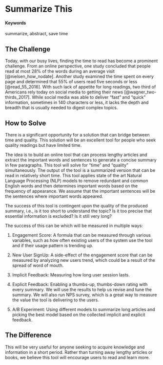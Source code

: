 # Summarize This {#summarize-this}

#### Keywords {-}

summarize, abstract, save time

## The Challenge
Today, with our busy lives, finding the time to read has become a prominent challenge. From an online perspective, one study concluded that people read at most 28% of the words during an average visit [@nielsen_how_nodate]. Another study examined the time spent on every page and determined that 55% of users read five seconds or less [@read_55_2016]. With such lack of appetite for long readings, two third of Americans rely today on social media to getting their news [@wagner_two-thirds_2017]. While social media was able to deliver "fast" and "quick" information, sometimes in 140 characters or less, it lacks the depth and breadth that is usually needed to digest complex topics. 

## How to Solve
There is a significant opportunity for a solution that can bridge between time and quality. This solution will be an excellent tool for people who seek quality readings but have limited time.

The idea is to build an online tool that can process lengthy articles and extract the important words and sentences to generate a concise summary in few paragraphs. This tool will solve for "time" and "quality" simultaneously. The output of the tool is a summarized version that can be read in relatively short time. This tool applies state of the art Natural Language Processing (NLP) models to remove redundant and common English words and then determines important words based on the frequency of appearance. We assume that the important sentences will be the sentences where important words appeared.

The success of this tool is contingent upon the quality of the produced summary, i.e., is it too short to understand the topic? Is it too precise that essential information is excluded? Is it still very long? 

The success of this can be which will be measured in multiple ways: 

1. Engagement Score: A formula that can be measured through various variables, such as how often existing users of the system use the tool and if their usage pattern is trending up.

2. New User SignUp: A side-effect of the engagement score that can be measured by analyzing new users trend, which could be a result of the spread of word of mouth.

3. Implicit Feedback: Measuring how long user session lasts.  

4. Explicit Feedback: Enabling a thumbs-up, thumbs-down rating with every summary. We will use the results to help us revise and tune the summary. We will also run NPS survey, which is a great way to measure the value the tool is delivering to the users.

5. A/B Experiment: Using different models to summarize long articles and picking the best model based on the collected implicit and explicit feedback.

## The Difference
This will be very useful for anyone seeking to acquire knowledge and information in a short period. Rather than turning away lengthy articles or books, we believe this tool will encourage users to read and learn more.